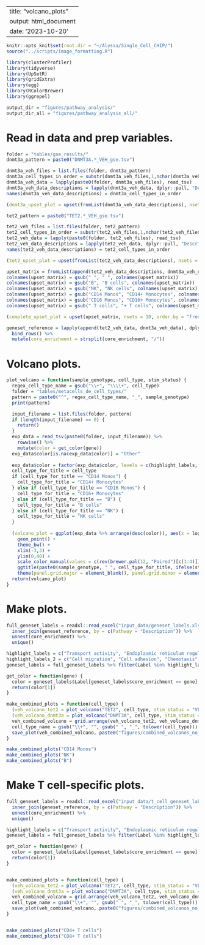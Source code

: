 
---
title: "volcano_plots"
output: html_document
date: '2023-10-20'
---

```r
knitr::opts_knit$set(root.dir = "~/Alyssa/Single_Cell_CHIP/")
source("../scripts/image_formatting.R")

library(clusterProfiler)
library(tidyverse)
library(UpSetR)
library(gridExtra)
library(egg)
library(RColorBrewer)
library(ggrepel)

output_dir = "figures/pathway_analysis/"
output_dir_all = "figures/pathway_analysis_all/"
```

# Read in data and prep variables.
```r
folder = "tables/gse_results/"
dnmt3a_pattern = paste0("DNMT3A.*_VEH_gse.tsv")

dnmt3a_veh_files = list.files(folder, dnmt3a_pattern)
dnmt3a_cell_types_in_order = substr(dnmt3a_veh_files,1,nchar(dnmt3a_veh_files)-12)
dnmt3a_veh_data = lapply(paste0(folder, dnmt3a_veh_files), read_tsv)
dnmt3a_veh_data_descriptions = lapply(dnmt3a_veh_data, dplyr::pull, "Description")
names(dnmt3a_veh_data_descriptions) = dnmt3a_cell_types_in_order

(dnmt3a_upset_plot = upset(fromList(dnmt3a_veh_data_descriptions), nsets = 5, sets = dnmt3a_cell_types_in_order))

tet2_pattern = paste0("TET2.*_VEH_gse.tsv")

tet2_veh_files = list.files(folder, tet2_pattern)
tet2_cell_types_in_order = substr(tet2_veh_files,1,nchar(tet2_veh_files)-12)
tet2_veh_data = lapply(paste0(folder, tet2_veh_files), read_tsv)
tet2_veh_data_descriptions = lapply(tet2_veh_data, dplyr::pull, "Description")
names(tet2_veh_data_descriptions) = tet2_cell_types_in_order

(tet2_upset_plot = upset(fromList(tet2_veh_data_descriptions), nsets = 5, sets = tet2_cell_types_in_order))

upset_matrix = fromList(append(tet2_veh_data_descriptions, dnmt3a_veh_data_descriptions))
colnames(upset_matrix) = gsub("_", " ", colnames(upset_matrix))
colnames(upset_matrix) = gsub("B", "B cells", colnames(upset_matrix))
colnames(upset_matrix) = gsub("NK", "NK cells", colnames(upset_matrix))
colnames(upset_matrix) = gsub("CD14 Monos", "CD14+ Monocytes", colnames(upset_matrix))
colnames(upset_matrix) = gsub("CD16 Monos", "CD16+ Monocytes", colnames(upset_matrix))
colnames(upset_matrix) = gsub(" T cells", "+ T cells", colnames(upset_matrix))

(complete_upset_plot = upset(upset_matrix, nsets = 10, order.by = "freq", nintersects = 19, text.scale = 1.5, mb.ratio = c(0.4, 0.6)))

geneset_reference = lapply(append(tet2_veh_data, dnmt3a_veh_data), dplyr::select, "Description", "core_enrichment") %>%
  bind_rows() %>%
  mutate(core_enrichment = strsplit(core_enrichment, "/"))
```

# Volcano plots.
```r
plot_volcano = function(sample_genotype, cell_type, stim_status) {
  regex_cell_type_name = gsub("\\+", "\\\\+", cell_type)
  folder = "tables/metacells_de_cell_types/"
  pattern = paste0("^", regex_cell_type_name, "_", sample_genotype)
  print(pattern)

  input_filename = list.files(folder, pattern)
  if (length(input_filename) == 0) {
    return()
  }
  exp_data = read_tsv(paste0(folder, input_filename)) %>%
    rowwise() %>%
    mutate(color = get_color(gene))
  exp_data$color[is.na(exp_data$color)] = "Other"
  
  exp_data$color = factor(exp_data$color, levels = c(highlight_labels, "Other"))
  cell_type_for_title = cell_type
  if (cell_type_for_title == "CD14 Monos") {
    cell_type_for_title = "CD14+ Monocytes"
  } else if (cell_type_for_title == "CD16 Monos") {
    cell_type_for_title = "CD16+ Monocytes"
  } else if (cell_type_for_title == "B") {
    cell_type_for_title = "B cells"
  } else if (cell_type_for_title == "NK") {
    cell_type_for_title = "NK cells"
  }
      
  (volcano_plot = ggplot(exp_data %>% arrange(desc(color)), aes(x = log2FoldChange, y = -log10(padj), color = color)) +
    geom_point() +
    theme_bw() +
    xlim(-3,3) +
    ylim(0,40) +
    scale_color_manual(values = c(rev(brewer.pal(12, "Paired")[c(1:4)])[c(1:length(highlight_labels))], "lightgrey")) + #changed to 5:12 for 2
    ggtitle(paste0(sample_genotype, " ", cell_type_for_title, ifelse(stim_status == "STIM", " +IL6", ""))) +
    theme(panel.grid.major = element_blank(), panel.grid.minor = element_blank()))
  return(volcano_plot)
}
```
# Make plots.
```r
full_geneset_labels = readxl::read_excel("input_data/geneset_labels.xlsx") %>%
  inner_join(geneset_reference, by = c(Pathway = "Description")) %>%
  unnest(core_enrichment) %>%
  unique()

highlight_labels = c("Transport activity", "Endoplasmic reticulum regulation", "Immune response", "Leukocyte activation")
highlight_labels_2 = c("Cell migration", "Cell adhesion", "Chemotaxis")
geneset_labels = full_geneset_labels %>% filter(Label %in% highlight_labels)

get_color = function(gene) {
  color = geneset_labels$Label[geneset_labels$core_enrichment == gene] # there could be many matches here
  return(color[1])
}

make_combined_plots = function(cell_type) {
  (veh_volcano_tet2 = plot_volcano("TET2", cell_type, stim_status = "VEH") + guides(color = "none") + theme(plot.title = element_text(face = "bold")))
  (veh_volcano_dnmt3a = plot_volcano("DNMT3A", cell_type, stim_status = "VEH") + labs(color = "Pathway") + theme(legend.position = c(0.35, 0.8), legend.background = element_blank(), legend.key.size = unit(0.15, "cm"), plot.title = element_text(face = "bold")))
  veh_combined_volcano = grid.arrange(veh_volcano_tet2, veh_volcano_dnmt3a, ncol = 2) #, widths = c(3,4)
  cell_type_name = gsub("\\+", "", gsub(" ", "_", tolower(cell_type)))
  save_plot(veh_combined_volcano, paste0("figures/combined_volcanos_no_labels/veh_", cell_type_name,"_combined_volcanos"), height = 4, width = 8, png = TRUE)
}

make_combined_plots("CD14 Monos")
make_combined_plots("NK")
make_combined_plots("B")
```

# Make T cell-specific plots.
```r
full_geneset_labels = readxl::read_excel("input_data/t_cell_geneset_labels.xlsx") %>%
  inner_join(geneset_reference, by = c(Pathway = "Description")) %>%
  unnest(core_enrichment) %>%
  unique()

highlight_labels = c("Transport activity", "Endoplasmic reticulum regulation", "T cell activation", "Immune response")
geneset_labels = full_geneset_labels %>% filter(Label %in% highlight_labels)

get_color = function(gene) {
  color = geneset_labels$Label[geneset_labels$core_enrichment == gene] # there could be many matches here
  return(color[1])
}


make_combined_plots = function(cell_type) {
  (veh_volcano_tet2 = plot_volcano("TET2", cell_type, stim_status = "VEH") + guides(color = "none") + theme(plot.title = element_text(face = "bold")))
  (veh_volcano_dnmt3a = plot_volcano("DNMT3A", cell_type, stim_status = "VEH") + labs(color = "Pathway") + theme(legend.position = c(0.35, 0.8), legend.background = element_blank(), legend.key.size = unit(0.15, "cm"), plot.title = element_text(face = "bold")))
  veh_combined_volcano = grid.arrange(veh_volcano_tet2, veh_volcano_dnmt3a, ncol = 2) #, widths = c(3,4)
  cell_type_name = gsub("\\+", "", gsub(" ", "_", tolower(cell_type)))
  save_plot(veh_combined_volcano, paste0("figures/combined_volcanos_no_labels/veh_", cell_type_name,"_combined_volcanos"), height = 4, width = 8, png = TRUE)
}


make_combined_plots("CD4+ T cells")
make_combined_plots("CD8+ T cells")

```

